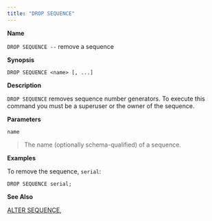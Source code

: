 ```yaml
---
title: "DROP SEQUENCE"
---
```


**Name**

`DROP SEQUENCE --` remove a sequence

**Synopsis**

``` text
DROP SEQUENCE <name> [, ...]
```

**Description**

`DROP SEQUENCE` removes sequence number generators. To execute this command you must be a superuser or the owner of the sequence.

**Parameters**

`name`

> The name (optionally schema-qualified) of a sequence.

**Examples**

To remove the sequence, `serial`:

``` text
DROP SEQUENCE serial;
```

**See Also**

[ALTER SEQUENCE](alter_sequence),
